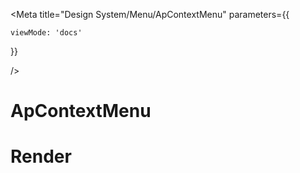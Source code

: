 
<Meta 
  title="Design System/Menu/ApContextMenu"
  parameters={{

    viewMode: 'docs'
  }}
  
/>


# ApContextMenu

# Render 
<Canvas of={ApContextMenu.Example} />

```ts
//template
<template>
    <ul>
    <li v-for="currentLi in props.items" @contextmenu="onRightClick($event, currentLi.id)">
  </ul>
    <ApContextMenu ref="menu" :items="items" @hideMenu="hide" />
</template>

```
```ts
//script
<script setup>
import { ref } from 'vue';

const menu = ref(null)
const selectedLi = ref(null)

const onRightClick = (event, id) => {
    selectedLi.value = id;
    menu.value.show(event);
};

const hide = ()=>{
  selectedLi.value = null;
}
const  items: [
      {
        icon: 'ap-icon ap-trash',
        label: 'Option 1',
        command: () => {
          console.log('Option 1')
        }
      },
      {
        icon: 'ap-icon ap-update',
        label: 'SousMenu 2',
        items: [
          {
              label: 'Option 2',
              icon: 'ap-icon ap-zoom-in',
            },
          {
              label: 'Option3',
              icon: 'ap-icon ap-zoom-out',
            }
      ]
      }
    ]
</script>
```